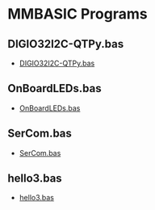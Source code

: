 = MMBASIC Programs =

== DIGIO32I2C-QTPy.bas ==

* [https://github.com/land-boards/QT-Py/blob/main/MMBASIC/MMBASIC_Programs/DIGIO32I2C-QTPy.bas DIGIO32I2C-QTPy.bas]

== OnBoardLEDs.bas ==

* [https://github.com/land-boards/QT-Py/blob/main/MMBASIC/MMBASIC_Programs/OnBoardLEDs.bas OnBoardLEDs.bas]

== SerCom.bas ==

* [https://github.com/land-boards/QT-Py/blob/main/MMBASIC/MMBASIC_Programs/SerCom.bas SerCom.bas]

== hello3.bas ==

* [https://github.com/land-boards/QT-Py/blob/main/MMBASIC/MMBASIC_Programs/hello3.bas hello3.bas]
